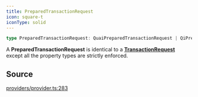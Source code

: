 ```yaml
---
title: PreparedTransactionRequest
icon: square-t
iconType: solid
---
```


```ts
type PreparedTransactionRequest: QuaiPreparedTransactionRequest | QiPreparedTransactionRequest;
```

A **PreparedTransactionRequest** is identical to a [**TransactionRequest**](/sdk/content/type-aliases/TransactionRequest) except all the
property types are strictly enforced.

## Source

[providers/provider.ts:283](https://github.com/dominant-strategies/quais.js/blob/34dd1c3fe474205b813976f3c7b5590c86d3fcd2/src/providers/provider.ts#L283)
